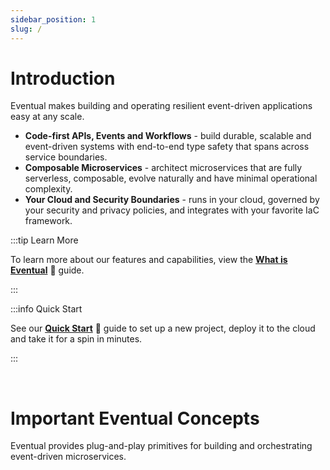 ```yaml
---
sidebar_position: 1
slug: /
---
```


# Introduction

Eventual makes building and operating resilient event-driven applications easy at any scale.

- **Code-first APIs, Events and Workflows** - build durable, scalable and event-driven systems with end-to-end type safety that spans across service boundaries.
- **Composable Microservices** - architect microservices that are fully serverless, composable, evolve naturally and have minimal operational complexity.
- **Your Cloud and Security Boundaries** - runs in your cloud, governed by your security and privacy policies, and integrates with your favorite IaC framework.

:::tip Learn More

To learn more about our features and capabilities, view the **[What is Eventual](./learn/1-what-is-eventual.md)** 📖 guide.

:::

:::info Quick Start

See our **[Quick Start](./quick-start)** 🚀 guide to set up a new project, deploy it to the cloud and take it for a spin in minutes.

:::

<br />

# Important Eventual Concepts

Eventual provides plug-and-play primitives for building and orchestrating event-driven microservices.


<div className="row">
  <Card
    name="✅ Service"
    url="reference/service"
    description="A collection of composable APIs, Events, Workflows, and Activities for orchestrating a business domain."
  />
  <Card
    name="⚙️ Workflow"
    url="reference/orchestration/workflow"
    description="Orchestrate business logic with asynchronous, durable long-running processes."
  />
  <Card
    name="🌐 Commands"
    url="reference/api/command"
    description="Create and expose your own RESTful APIs with a managed API Gateway."
  />
  <Card
    name="📣 Event"
    url="reference/messaging/event"
    description="Publish and subscribe Events to and from your Service. Process events internally or route them to other Services."
  />

  <Card
    name="🔌 Activity"
    url="reference/orchestration/activity"
    description="Functions that encapsulate a single unit of work in a workflow to integrate with cloud resources and other APIs."
  />
  <Card
    name="🚥 Signal"
    url="reference/orchestration/signal"
    description="A message sent to a running workflow execution to control its behavior."
  />
</div>
